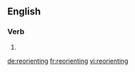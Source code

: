 ==English==

===Verb===
{{head|en|present participle}}

# {{present participle of|reorient|lang=en}}

[[de:reorienting]]
[[fr:reorienting]]
[[vi:reorienting]]